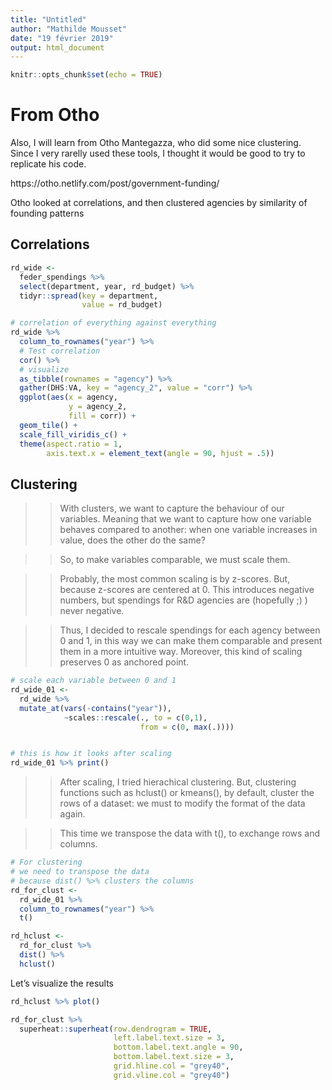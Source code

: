 ```yaml
---
title: "Untitled"
author: "Mathilde Mousset"
date: "19 février 2019"
output: html_document
---
```


```r
knitr::opts_chunk$set(echo = TRUE)
```

# From Otho

Also, I will learn from Otho Mantegazza, who did some nice clustering. Since I very rarelly used these tools, I thought it would be good to try to replicate his code.

https://otho.netlify.com/post/government-funding/

Otho looked at correlations, and then clustered agencies by similarity of founding patterns


## Correlations

```r
rd_wide <- 
  feder_spendings %>% 
  select(department, year, rd_budget) %>% 
  tidyr::spread(key = department,
                value = rd_budget)
```


```r
# correlation of everything against everything
rd_wide %>%
  column_to_rownames("year") %>%
  # Test correlation
  cor() %>% 
  # visualize
  as_tibble(rownames = "agency") %>% 
  gather(DHS:VA, key = "agency_2", value = "corr") %>% 
  ggplot(aes(x = agency,
             y = agency_2,
             fill = corr)) +
  geom_tile() + 
  scale_fill_viridis_c() +
  theme(aspect.ratio = 1,
        axis.text.x = element_text(angle = 90, hjust = .5))
```

## Clustering

>> With clusters, we want to capture the behaviour of our variables. Meaning that we want to capture how one variable behaves compared to another: when one variable increases in value, does the other do the same?  

>> So, to make variables comparable, we must scale them.

>> Probably, the most common scaling is by z-scores. But, because z-scores are centered at 0. This introduces negative numbers, but spendings for R&D agencies are (hopefully ;) ) never negative.

>> Thus, I decided to rescale spendings for each agency between 0 and 1, in this way we can make them comparable and present them in a more intuitive way. Moreover, this kind of scaling preserves 0 as anchored point.

```r
# scale each variable between 0 and 1
rd_wide_01 <- 
  rd_wide %>%
  mutate_at(vars(-contains("year")),
            ~scales::rescale(., to = c(0,1),
                             from = c(0, max(.))))


# this is how it looks after scaling
rd_wide_01 %>% print()
```

>> After scaling, I tried hierachical clustering. But, clustering functions such as hclust() or kmeans(), by default, cluster the rows of a dataset: we must to modify the format of the data again.

>> This time we transpose the data with t(), to exchange rows and columns.

```r
# For clustering
# we need to transpose the data
# because dist() %>% clusters the columns
rd_for_clust <-   
  rd_wide_01 %>%
  column_to_rownames("year") %>%
  t() 

rd_hclust <-
  rd_for_clust %>% 
  dist() %>%
  hclust() 
```

Let's visualize the results

```r
rd_hclust %>% plot()
```

```r
rd_for_clust %>% 
  superheat::superheat(row.dendrogram = TRUE,
                       left.label.text.size = 3,
                       bottom.label.text.angle = 90,
                       bottom.label.text.size = 3,
                       grid.hline.col = "grey40",
                       grid.vline.col = "grey40")
```

